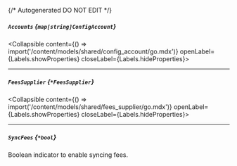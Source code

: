 {/* Autogenerated DO NOT EDIT  */}

##### `Accounts` *{`map[string]ConfigAccount`}*
<Collapsible content={() => import('/content/models/shared/config_account/go.mdx')} openLabel={Labels.showProperties} closeLabel={Labels.hideProperties}>
</Collapsible>

---
##### `FeesSupplier` *{`*FeesSupplier`}*
<Collapsible content={() => import('/content/models/shared/fees_supplier/go.mdx')} openLabel={Labels.showProperties} closeLabel={Labels.hideProperties}>
</Collapsible>

---
##### `SyncFees` *{`*bool`}*
Boolean indicator to enable syncing fees.


